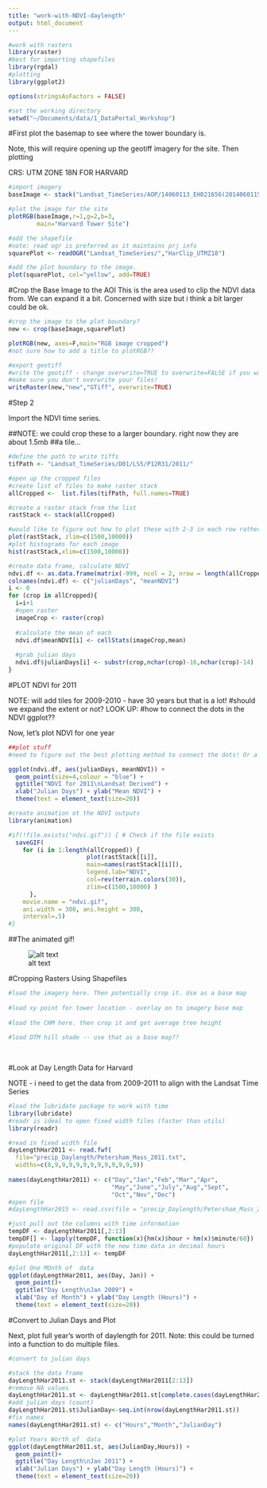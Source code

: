 ```yaml
---
title: "work-with-NDVI-daylength"
output: html_document
---
```


```r

#work with rasters
library(raster)
#best for importing shapefiles
library(rgdal) 
#plotting
library(ggplot2)

options(stringsAsFactors = FALSE)

#set the working directory
setwd("~/Documents/data/1_DataPortal_Workshop")
```


#First plot the basemap to see where the tower boundary is. 

Note, this will require opening up the geotiff imagery for the site.
Then plotting 

CRS: UTM ZONE 18N FOR HARVARD

```r

#import imagery
baseImage <- stack("Landsat_TimeSeries/AOP/14060113_EH021656(20140601155722)-0263_ort.tif")

#plot the image for the site
plotRGB(baseImage,r=1,g=2,b=3, 
        main="Harvard Tower Site")

#add the shapefile 
#note: read ogr is preferred as it maintains prj info
squarePlot <- readOGR("Landsat_TimeSeries/","HarClip_UTMZ18")

#add the plot boundary to the image.
plot(squarePlot, col="yellow", add=TRUE)
```


#Crop the Base Image to the AOI
This is the area used to clip the NDVI data from. We can expand it a bit.
Concerned with size but i think a bit larger could be ok.

```r
#crop the image to the plot boundary?
new <- crop(baseImage,squarePlot)

plotRGB(new, axes=F,main="RGB image cropped")
#not sure how to add a title to plotRGB??

#export geotiff
#write the geotiff - change overwrite=TRUE to overwrite=FALSE if you want to 
#make sure you don't overwrite your files!
writeRaster(new,"new","GTiff", overwrite=TRUE)

```

#Step 2

Import the NDVI time series. 

##NOTE: we could crop these to a larger boundary. right now they are about 1.5mb 
##a tile...

```r

#define the path to write tiffs
tifPath <- "Landsat_TimeSeries/D01/LS5/P12R31/2011/"

#open up the cropped files
#create list of files to make raster stack
allCropped <-  list.files(tifPath, full.names=TRUE)

#create a raster stack from the list
rastStack <- stack(allCropped)

#would like to figure out how to plot these with 2-3 in each row rather than 4
plot(rastStack, zlim=c(1500,10000))
#plot histograms for each image
hist(rastStack,xlim=c(1500,10000))

#create data frame, calculate NDVI
ndvi.df <- as.data.frame(matrix(-999, ncol = 2, nrow = length(allCropped)))
colnames(ndvi.df) <- c("julianDays", "meanNDVI")
i <- 0
for (crop in allCropped){
  i=i+1
  #open raster
  imageCrop <- raster(crop)
  
  #calculate the mean of each
  ndvi.df$meanNDVI[i] <- cellStats(imageCrop,mean) 
  
  #grab julian days
  ndvi.df$julianDays[i] <- substr(crop,nchar(crop)-16,nchar(crop)-14)
}

```

#PLOT NDVI for 2011

NOTE: will add tiles for 2009-2010 - have 30 years but that is a lot!
#should we expand the extent or not?
LOOK UP:
#how to connect the dots in the NDVI ggplot??

Now, let's plot NDVI for one year

```r
##plot stuff
#need to figure out the best plotting method to connect the dots! Or a better input format object

ggplot(ndvi.df, aes(julianDays, meanNDVI)) +
  geom_point(size=4,colour = "blue") +
  ggtitle("NDVI for 2011\nLandsat Derived") +
  xlab("Julian Days") + ylab("Mean NDVI") +
  theme(text = element_text(size=20))

```


```r

#create animation ot the NDVI outputs
library(animation)

#if(!file.exists("ndvi.gif")) { # Check if the file exists
  saveGIF(
    for (i in 1:length(allCropped)) {
                      plot(rastStack[[i]],
                      main=names(rastStack[[i]]),
                      legend.lab="NDVI",
                      col=rev(terrain.colors(30)),
                      zlim=c(1500,10000) )
      }, 
    movie.name = "ndvi.gif", 
    ani.width = 300, ani.height = 300, 
    interval=.5)
#}

```

##The animated gif!

![alt text](ndvi.gif)

#Cropping Rasters Using Shapefiles

```r

#load the imagery here. Then potentially crop it. Use as a base map
  
#load xy point for tower location - overlay on to imagery base map
  
#load the CHM here. then crop it and get average tree height
  
#load DTM hill shade -- use that as a base map??
  
  
```


#Look at Day Length Data for Harvard

NOTE - i need to get the data from 2009-2011 to align with the Landsat Time Series

```r

#load the lubridate package to work with time
library(lubridate)
#readr is ideal to open fixed width files (faster than utils)
library(readr)

#read in fixed width file  
dayLengthHar2011 <- read.fwf(
  file="precip_Daylength/Petersham_Mass_2011.txt",
  widths=c(8,9,9,9,9,9,9,9,9,9,9,9,9))
 
names(dayLengthHar2011) <- c("Day","Jan","Feb","Mar","Apr",
                             "May","June","July","Aug","Sept",
                             "Oct","Nov","Dec") 
#open file  
#dayLengthHar2015 <- read.csv(file = "precip_Daylength/Petersham_Mass_2009.txt", stringsAsFactors = FALSE)

#just pull out the columns with time information
tempDF <- dayLengthHar2011[,2:13]
tempDF[] <- lapply(tempDF, function(x){hm(x)$hour + hm(x)$minute/60})
#populate original DF with the new time data in decimal hours 
dayLengthHar2011[,2:13] <- tempDF

#plot One MOnth of  data
ggplot(dayLengthHar2011, aes(Day, Jan)) +
  geom_point()+
  ggtitle("Day Length\nJan 2009") +
  xlab("Day of Month") + ylab("Day Length (Hours)") +
  theme(text = element_text(size=20))


```

#Convert to Julian Days and Plot

Next, plot full year's worth of daylength for 2011.
Note: this could be turned into a function to do multiple files.

```r

#convert to julian days

#stack the data frame
dayLengthHar2011.st <- stack(dayLengthHar2011[2:13])
#remove NA values
dayLengthHar2011.st <- dayLengthHar2011.st[complete.cases(dayLengthHar2011.st),]
#add julian days (count)
dayLengthHar2011.st$JulianDay<-seq.int(nrow(dayLengthHar2011.st))
#fix names
names(dayLengthHar2011.st) <- c("Hours","Month","JulianDay")

#plot Years Worth of  data
ggplot(dayLengthHar2011.st, aes(JulianDay,Hours)) +
  geom_point()+
  ggtitle("Day Length\nJan 2011") +
  xlab("Julian Days") + ylab("Day Length (Hours)") +
  theme(text = element_text(size=20))

```

